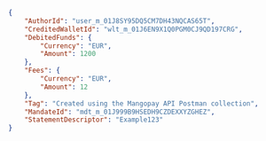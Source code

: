 ```json REST  
{
    "AuthorId": "user_m_01J8SY95DQ5CM7DH43NQCAS65T",
    "CreditedWalletId": "wlt_m_01J6EN9X1Q0PGM0CJ9QD197CRG",
    "DebitedFunds": {
        "Currency": "EUR",
        "Amount": 1200
    },
    "Fees": {
        "Currency": "EUR",
        "Amount": 12
    },
    "Tag": "Created using the Mangopay API Postman collection",
    "MandateId": "mdt_m_01J999B9HSEDH9CZDEXXYZGHEZ",
    "StatementDescriptor": "Example123"
}  
```